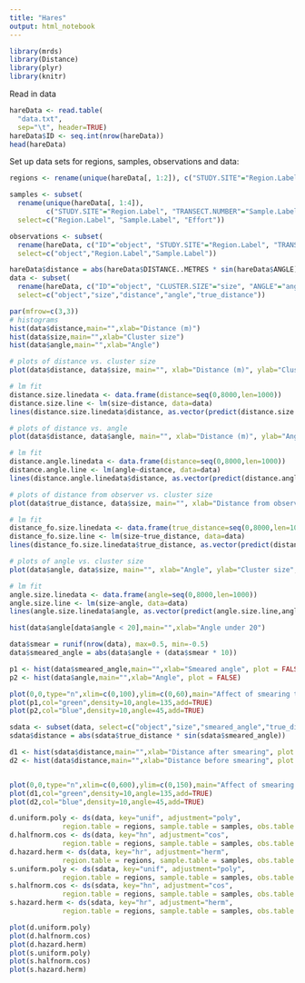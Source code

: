 ```yaml
---
title: "Hares"
output: html_notebook
---
```

```r
library(mrds)
library(Distance)
library(plyr)
library(knitr)
```

Read in data
```r
hareData <- read.table(
  "data.txt",
  sep="\t", header=TRUE)
hareData$ID <- seq.int(nrow(hareData))
head(hareData)
```

Set up data sets for regions, samples, observations and data:

```r
regions <- rename(unique(hareData[, 1:2]), c("STUDY.SITE"="Region.Label", "AREA"="Area"))

samples <- subset(
  rename(unique(hareData[, 1:4]), 
         c("STUDY.SITE"="Region.Label", "TRANSECT.NUMBER"="Sample.Label", "TRANSECT.LENGTH.KM"="Effort")),
  select=c("Region.Label", "Sample.Label", "Effort"))

observations <- subset(
  rename(hareData, c("ID"="object", "STUDY.SITE"="Region.Label", "TRANSECT.NUMBER"="Sample.Label")),
  select=c("object","Region.Label","Sample.Label"))

hareData$distance = abs(hareData$DISTANCE..METRES * sin(hareData$ANGLE))
data <- subset(
  rename(hareData, c("ID"="object", "CLUSTER.SIZE"="size", "ANGLE"="angle", "DISTANCE..METRES."="true_distance")), 
  select=c("object","size","distance","angle","true_distance"))
```


```r
par(mfrow=c(3,3))
# histograms
hist(data$distance,main="",xlab="Distance (m)")
hist(data$size,main="",xlab="Cluster size")
hist(data$angle,main="",xlab="Angle")

# plots of distance vs. cluster size
plot(data$distance, data$size, main="", xlab="Distance (m)", ylab="Cluster size", pch=19, cex=0.5, col=gray(0.7))

# lm fit
distance.size.linedata <- data.frame(distance=seq(0,8000,len=1000))
distance.size.line <- lm(size~distance, data=data)
lines(distance.size.linedata$distance, as.vector(predict(distance.size.line,distance.size.linedata)))

# plots of distance vs. angle
plot(data$distance, data$angle, main="", xlab="Distance (m)", ylab="Angle", pch=19, cex=0.5, col=gray(0.7))

# lm fit
distance.angle.linedata <- data.frame(distance=seq(0,8000,len=1000))
distance.angle.line <- lm(angle~distance, data=data)
lines(distance.angle.linedata$distance, as.vector(predict(distance.angle.line,distance.angle.linedata)))

# plots of distance from observer vs. cluster size
plot(data$true_distance, data$size, main="", xlab="Distance from observer (m)", ylab="Cluster size", pch=19, cex=0.5, col=gray(0.7))

# lm fit
distance_fo.size.linedata <- data.frame(true_distance=seq(0,8000,len=1000))
distance_fo.size.line <- lm(size~true_distance, data=data)
lines(distance_fo.size.linedata$true_distance, as.vector(predict(distance_fo.size.line,distance_fo.size.linedata)))

# plots of angle vs. cluster size
plot(data$angle, data$size, main="", xlab="Angle", ylab="Cluster size", pch=19, cex=0.5, col=gray(0.7))

# lm fit
angle.size.linedata <- data.frame(angle=seq(0,8000,len=1000))
angle.size.line <- lm(size~angle, data=data)
lines(angle.size.linedata$angle, as.vector(predict(angle.size.line,angle.size.linedata)))
```

```r
hist(data$angle[data$angle < 20],main="",xlab="Angle under 20")
```




```r
data$smear = runif(nrow(data), max=0.5, min=-0.5)
data$smeared_angle = abs(data$angle + (data$smear * 10))

p1 <- hist(data$smeared_angle,main="",xlab="Smeared angle", plot = FALSE)
p2 <- hist(data$angle,main="",xlab="Angle", plot = FALSE)

plot(0,0,type="n",xlim=c(0,100),ylim=c(0,60),main="Affect of smearing the angle (green is affect of smearing away from blue)")
plot(p1,col="green",density=10,angle=135,add=TRUE)
plot(p2,col="blue",density=10,angle=45,add=TRUE)
```


```r
sdata <- subset(data, select=c("object","size","smeared_angle","true_distance"))
sdata$distance = abs(sdata$true_distance * sin(sdata$smeared_angle))
```

```r
d1 <- hist(sdata$distance,main="",xlab="Distance after smearing", plot = FALSE)
d2 <- hist(data$distance,main="",xlab="Distance before smearing", plot = FALSE)


plot(0,0,type="n",xlim=c(0,600),ylim=c(0,150),main="Affect of smearing the angle (green is affect of smearing away from blue)")
plot(d1,col="green",density=10,angle=135,add=TRUE)
plot(d2,col="blue",density=10,angle=45,add=TRUE)
```

```r
d.uniform.poly <- ds(data, key="unif", adjustment="poly",
             region.table = regions, sample.table = samples, obs.table = observations)
d.halfnorm.cos <- ds(data, key="hn", adjustment="cos",
             region.table = regions, sample.table = samples, obs.table = observations)
d.hazard.herm <- ds(data, key="hr", adjustment="herm",
             region.table = regions, sample.table = samples, obs.table = observations)
s.uniform.poly <- ds(sdata, key="unif", adjustment="poly",
             region.table = regions, sample.table = samples, obs.table = observations)
s.halfnorm.cos <- ds(sdata, key="hn", adjustment="cos",
             region.table = regions, sample.table = samples, obs.table = observations)
s.hazard.herm <- ds(sdata, key="hr", adjustment="herm",
             region.table = regions, sample.table = samples, obs.table = observations)
```

```r
plot(d.uniform.poly)
plot(d.halfnorm.cos)
plot(d.hazard.herm)
plot(s.uniform.poly)
plot(s.halfnorm.cos)
plot(s.hazard.herm)
```